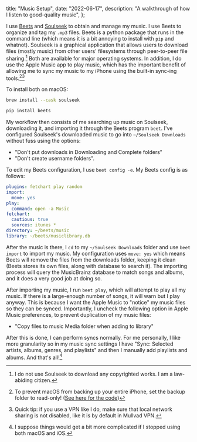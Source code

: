   title: "Music Setup",
  date: "2022-06-17",
  description: "A walkthrough of how I listen to good-quality music",
};

I use [Beets](https://github.com/beetbox/beets) and [Soulseek](http://www.slsknet.org) to obtain and manage my music. I use Beets to organize and tag my `.mp3` files. Beets is a python package that runs in the command line (which means it is a bit annoying to install with `pip` and whatnot). Soulseek is a graphical application that allows users to download files (mostly music) from other users' filesystems through peer-to-peer file sharing.[^1] Both are available for major operating systems. In addition, I do use the Apple Music app to play music, which has the important benefit of allowing me to sync my music to my iPhone using the built-in sync-ing tools.[^2][^3]

[^1]: I do not use Soulseek to download any copyrighted works. I am a law-abiding citizen.

[^2]: To prevent macOS from backing up your entire iPhone, set the backup folder to read-only! ([See here for the code](https://gist.github.com/mizlan/e752f992a07c609eabaee60770014bc9#prevent-ios-backups))

[^3]: Quick tip: if you use a VPN like I do, make sure that local network sharing is not disabled, like it is by default in Mullvad VPN.

To install both on macOS:

```bash
brew install --cask soulseek
```

```bash
pip install beets
```

My workflow then consists of me searching up music on Soulseek, downloading it, and importing it through the Beets program `beet`. I've configured Soulseek's downloaded music to go into `~/Soulseek Downloads` without fuss using the options:

- "Don't put downloads in Downloading and Complete folders"
- "Don't create username folders".

To edit my Beets configuration, I use `beet config -e`. My Beets config is as follows:

```yaml
plugins: fetchart play random
import:
  move: yes
play:
  command: open -a Music
fetchart:
  cautious: true
  sources: itunes *
directory: ~/beets/music
library: ~/beets/musiclibrary.db
```

After the music is there, I `cd` to my `~/Soulseek Downloads` folder and use `beet import` to import my music. My configuration uses `move: yes` which means Beets will remove the files from the downloads folder, keeping it clean (Beets stores its own files, along with database to search it). The importing process will query the MusicBrainz database to match songs and albums, and it does a very good job at doing so.

After importing my music, I run `beet play`, which will attempt to play all my music. If there is a large-enough number of songs, it will warn but I play anyway. This is because I want the Apple Music to "notice" my music files so they can be synced. Importantly, I uncheck the following option in Apple Music preferences, to prevent duplication of my music files:

- "Copy files to music Media folder when adding to library"

After this is done, I can perform syncs normally. For me personally, I like more granularity so in my music sync settings I have "Sync: Selected artists, albums, genres, and playlists" and then I manually add playlists and albums. And that's all![^4]

[^4]: I suppose things would get a bit more complicated if I stopped using both macOS and iOS.
